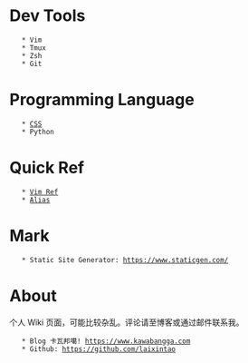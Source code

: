 = Dev Tools =
    * Vim
    * Tmux
    * Zsh
    * Git

= Programming Language =
    * [[CSS]]
    * Python

= Quick Ref =
    * [[Vim Ref]]
    * [[Alias]]

= Mark =
    * Static Site Generator: https://www.staticgen.com/

= About =

个人 Wiki 页面，可能比较杂乱。评论请至博客或通过邮件联系我。
    * Blog 卡瓦邦噶! https://www.kawabangga.com
    * Github: https://github.com/laixintao
